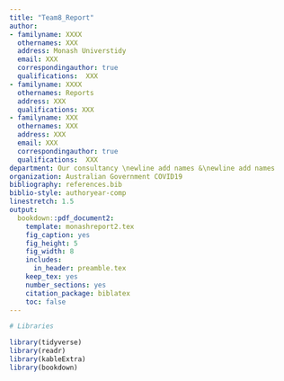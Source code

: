 ```yaml
---
title: "Team8_Report"
author:
- familyname: XXXX
  othernames: XXX
  address: Monash Universtidy
  email: XXX
  correspondingauthor: true
  qualifications:  XXX
- familyname: XXXX
  othernames: Reports
  address: XXX
  qualifications: XXX
- familyname: XXX
  othernames: XXX
  address: XXX
  email: XXX
  correspondingauthor: true
  qualifications:  XXX
department: Our consultancy \newline add names &\newline add names
organization: Australian Government COVID19
bibliography: references.bib
biblio-style: authoryear-comp
linestretch: 1.5
output:
  bookdown::pdf_document2:
    template: monashreport2.tex
    fig_caption: yes
    fig_height: 5
    fig_width: 8
    includes:
      in_header: preamble.tex
    keep_tex: yes
    number_sections: yes
    citation_package: biblatex
    toc: false
---
```


```r
# Libraries

library(tidyverse)
library(readr)
library(kableExtra)
library(bookdown)

```



\section*{Country XX1 and YY1"}

\section*{Country XX2 and YY2}

\section*{Country XX3 and YY3}



